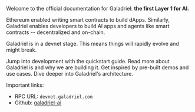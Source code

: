 Welcome to the official documentation for Galadriel: **the first Layer 1 for AI.**

Ethereum enabled writing smart contracts to build dApps. Similarly, Galadriel enables developers to build AI apps and agents like smart contracts -- decentralized and on-chain.

<Warning>Galadriel is in a devnet stage. This means things will rapidly evolve and might break.</Warning>


<CardGroup cols={2}>
  <Card title="Quickstart" href="quickstart" icon="bolt">
    Jump into development with the quickstart guide.
  </Card>
  <Card title="About" href="about" icon="info">
    Read more about Galadriel is and why we are building it.
  </Card>
  <Card title="Use cases" href="use-cases" icon="lightbulb">
    Get inspired by pre-built demos and use cases.
  </Card>
  <Card title="How it works" href="how-it-works" icon="sitemap">
    Dive deeper into Galadriel's architecture.
  </Card>
</CardGroup>

Important links:
* RPC URL: `devnet.galadriel.com`
* Github: [galadriel-ai](https://github.com/galadriel-ai)